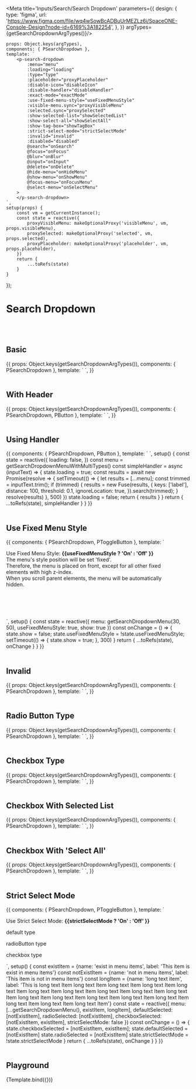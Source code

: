 



<Meta title='Inputs/Search/Search Dropdown' parameters={{
    design: {
        type: 'figma',
        url: 'https://www.figma.com/file/wq4wSowBcADBuUrMEZLz6i/SpaceONE-Console-Design?node-id=6169%3A182254',
    },
}} argTypes={getSearchDropdownArgTypes()}/>


    props: Object.keys(argTypes),
    components: { PSearchDropdown },
    template: `
        <p-search-dropdown
            :menu="menu"
            :loading="loading"
            :type="type"
            :placeholder="proxyPlaceholder"
            :disable-icon="disableIcon"
            :disable-handler="disableHandler"
            :exact-mode="exactMode"
            :use-fixed-menu-style="useFixedMenuStyle"
            :visible-menu.sync="proxyVisibleMenu"
            :selected.sync="proxySelected"
            :show-selected-list="showSelectedList"
            :show-select-all="showSelectAll"
            :show-tag-box="showTagBox"
            :strict-select-mode="strictSelectMode"
            :invalid="invalid"
            :disabled="disabled"
            @search="onSearch"
            @focus="onFocus"
            @blur="onBlur"
            @input="onInput"
            @delete="onDelete"
            @hide-menu="onHideMenu"
            @show-menu="onShowMenu"
            @focus-menu="onFocusMenu"
            @select-menu="onSelectMenu"
        >
        </p-search-dropdown>
    `,
    setup(props) {
        const vm = getCurrentInstance();
        const state = reactive({
            proxyVisibleMenu: makeOptionalProxy('visibleMenu', vm, props.visibleMenu),
            proxySelected: makeOptionalProxy('selected', vm, props.selected),
            proxyPlaceholder: makeOptionalProxy('placeholder', vm, props.placeholder),
        })
        return {
            ...toRefs(state)
        }
    }
});


# Search Dropdown
<br/>
<br/>

## Basic

<Canvas>
    <Story name="Basic" args={{menu: getSearchDropdownMenu()}}>
        {{
            props: Object.keys(getSearchDropdownArgTypes()),
            components: { PSearchDropdown },
            template: `
        <p-search-dropdown :menu="menu" use-fixed-menu-style />
`,
        }}
    </Story>
</Canvas>

<br/>
<br/>

## With Header

<Canvas>
    <Story name="With Header" args={{menu: getSearchDropdownMenuWithMultiTypes()}}>
        {{
            props: Object.keys(getSearchDropdownArgTypes()),
            components: { PSearchDropdown, PButton },
            template: `
        <p-search-dropdown :menu="menu" use-fixed-menu-style />
`,
        }}
    </Story>
</Canvas>

<br/>
<br/>

## Using Handler

<Canvas>
    <Story name="Using Handler" >
        {{
            components: { PSearchDropdown, PButton },
            template: `
            <p-search-dropdown :loading="loading" :handler="simpleHandler" use-fixed-menu-style />
`,
            setup() {
                const state = reactive({
                    loading: false,
                })
                const menu = getSearchDropdownMenuWithMultiTypes()
                const simpleHandler = async (inputText) => {
                    state.loading = true;
                    const results = await new Promise(resolve => {
                        setTimeout(() => {
                            let results = [...menu];
                            const trimmed = inputText.trim();
                            if (trimmed) {
                                results = new Fuse(results, {
                                    keys: ['label'],
                                    distance: 100,
                                    threshold: 0.1,
                                    ignoreLocation: true,
                                }).search(trimmed);
                            }
                            resolve(results)
                        }, 500)
                    })
                    state.loading = false;
                    return { results }
                }
                return {
                    ...toRefs(state),
                    simpleHandler
                }
            }
        }}
    </Story>
</Canvas>

<br/>
<br/>

## Use Fixed Menu Style

<Canvas>
    <Story name="Use Fixed Menu Style" >
        {{
            components: { PSearchDropdown, PToggleButton },
            template: `
        <div class="bg-gray-100 p-8" style="height: 200px; overflow-y: auto; width: 90%;">
            <div style="height: 500px;">
                <p class="text-lg mb-5 leading-7" :class="useFixedMenuStyle ? 'text-gray-800' : 'text-gray-400'">
                    Use Fixed Menu Style: <strong> {{useFixedMenuStyle ? 'On' : 'Off' }}</strong> <p-toggle-button :value="useFixedMenuStyle" @change="onChange" /> <br/>
                    The menu's style position will be set 'fixed'.<br/>
                    Therefore, the menu is placed on front, except for all other fixed elements with high z-index.<br/>
                    When you scroll parent elements, the menu will be automatically hidden.
                </p>
                <p-search-dropdown v-if="show" :menu="menu" :use-fixed-menu-style="useFixedMenuStyle" />
            </div>
        </div>
`,
            setup() {
                const state = reactive({
                    menu: getSearchDropdownMenu(30, 50),
                    useFixedMenuStyle: true,
                    show: true
                })
                const onChange = () => {
                    state.show = false;
                    state.useFixedMenuStyle = !state.useFixedMenuStyle;
                    setTimeout(() => {
                        state.show = true;
                    }, 300)
                }
                return {
                    ...toRefs(state),
                    onChange
                }
            }
        }}
    </Story>
</Canvas>

<br/>
<br/>

## Invalid

<Canvas>
    <Story name="Invalid" args={{menu: getSearchDropdownMenu()}}>
        {{
            props: Object.keys(getSearchDropdownArgTypes()),
            components: { PSearchDropdown },
            template: `
        <p-search-dropdown :menu="menu" invalid use-fixed-menu-style />
`,
        }}
    </Story>
</Canvas>

<br/>
<br/>


## Radio Button Type

<Canvas>
    <Story name="Radio Button Type" args={{menu: getSearchDropdownMenu()}}>
        {{
            props: Object.keys(getSearchDropdownArgTypes()),
            components: { PSearchDropdown },
            template: `
        <p-search-dropdown :menu="menu" type="radioButton" use-fixed-menu-style />
`,
        }}
    </Story>
</Canvas>

<br/>
<br/>

## Checkbox Type

<Canvas>
    <Story name="Checkbox Type" args={{menu: getSearchDropdownMenu()}}>
        {{
            props: Object.keys(getSearchDropdownArgTypes()),
            components: { PSearchDropdown },
            template: `
        <p-search-dropdown :menu="menu" type="checkbox" use-fixed-menu-style />
`,
        }}
    </Story>
</Canvas>

<br/>
<br/>

## Checkbox With Selected List

<Canvas>
    <Story name="Checkbox With Selected List" args={{menu: getSearchDropdownMenu()}}>
        {{
            props: Object.keys(getSearchDropdownArgTypes()),
            components: { PSearchDropdown },
            template: `
        <p-search-dropdown :menu="menu" type="checkbox" :show-selected-list="true" use-fixed-menu-style />
`,
        }}
    </Story>
</Canvas>

<br/>
<br/>

## Checkbox With 'Select All'

<Canvas>
    <Story name="Checkbox With Select All" args={{menu: getSearchDropdownMenu()}}>
        {{
            props: Object.keys(getSearchDropdownArgTypes()),
            components: { PSearchDropdown },
            template: `
        <p-search-dropdown :menu="menu" type="checkbox" :show-select-all="true" use-fixed-menu-style />
`,
        }}
    </Story>
</Canvas>

<br/>
<br/>

## Strict Select Mode

<Canvas>
    <Story name="Strict Select Mode">
        {{
            components: { PSearchDropdown, PToggleButton },
            template: `
    <div>
        <p class="mb-2">
            Use Strict Select Mode: <strong> {{strictSelectMode ? 'On' : 'Off' }}</strong> <p-toggle-button :value="strictSelectMode" @change="onChange" />
        </p>
        <div class=m-4>
            <p class="m-2">default type</p>
            <p-search-dropdown
                :key="strictSelectMode ? 'strict-default' : 'default-default'"
                :menu="menu"
                :selected="defaultSelected"
                :strict-select-mode="strictSelectMode"
                use-fixed-menu-style
            />
        </div>
        <div class=m-4>
            <p class="m-2">radioButton type</p>
            <p-search-dropdown
                :key="strictSelectMode ? 'strict-radio' : 'default-radio'"
                :menu="menu"
                type="radioButton"
                :selected="radioSelected"
                :strict-select-mode="strictSelectMode"
                use-fixed-menu-style
            />
        </div>
        <div class=m-4>
            <p class="m-2">checkbox type</p>
            <p-search-dropdown
                :key="strictSelectMode ? 'strict-checkbox' : 'default-checkbox'"
                :menu="menu"
                type="checkbox"
                :selected="checkboxSelected"
                :strict-select-mode="strictSelectMode"
                use-fixed-menu-style
            />
        </div>
    </div>
`,
            setup() {
                const existItem = {name: 'exist in menu items', label: 'This item is exist in menu items'}
                const notExistItem = {name: 'not in menu items', label: 'This item is not in menu items'}
                const longItem = {name: 'long text item', label: 'This is long text Item long text Item long text Item long text Item long text Item long text Item long text Item long text Item long text Item long text Item long text Item long text Item long text Item long text Item long text Item long text Item long text Item long text Item'}
                const state = reactive({
                    menu: [...getSearchDropdownMenu(), existItem, longItem],
                    defaultSelected: [notExistItem],
                    radioSelected: [notExistItem],
                    checkboxSelected: [notExistItem, existItem],
                    strictSelectMode: false
                })
                const onChange = () => {
                    state.checkboxSelected = [notExistItem, existItem];
                    state.defaultSelected = [notExistItem]
                    state.radioSelected = [notExistItem]
                    state.strictSelectMode = !state.strictSelectMode
                }
                return {
                    ...toRefs(state),
                    onChange
                }
            }
        }}
    </Story>
</Canvas>

<br/>
<br/>

## Playground

<Canvas>
    <Story name="playground" args={{menu: getSearchDropdownMenu()}}>
        {Template.bind({})}
    </Story>
</Canvas>

<ArgsTable story="playground"/>

